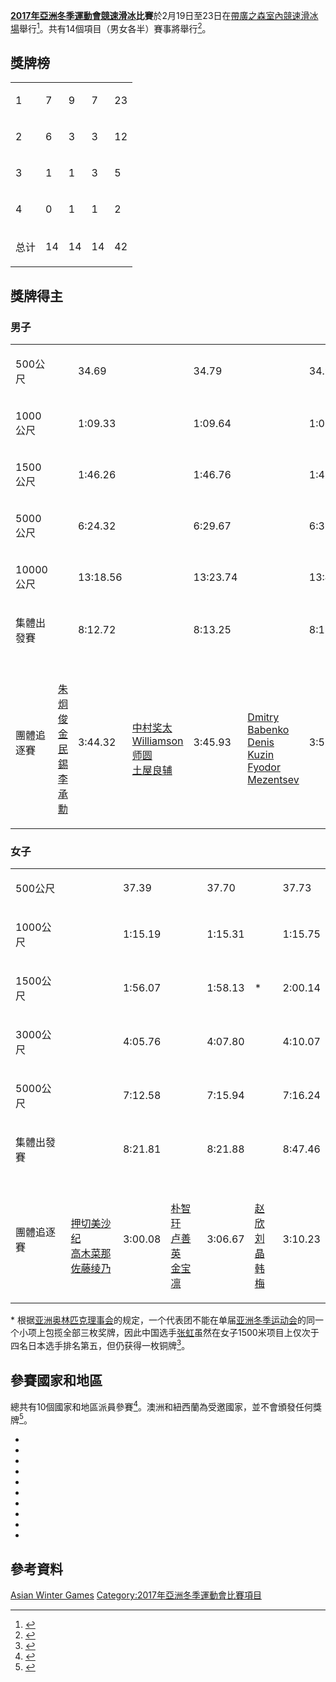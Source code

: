 {{NoteTA|G1=Sports}}
{{Infobox Asian Games event
|event = 競速滑冰
|games = 2017年亞洲冬季運動會
|image = Speed skating pictogram.svg
|caption = 
|venue = [[帶廣之森室內競速滑冰場|帶廣之森室內競速滑冰場]]
|dates = 2月19日至23日
|competitors = 82
|nations = 10
|prev = [[2011年亞洲冬季運動會競速滑冰比賽|2011]]
|next = [[2021年亞洲冬季運動會競速滑冰比賽|2021]]
}}

'''[[2017年亞洲冬季運動會|2017年亞洲冬季運動會]][[競速滑冰|競速滑冰]]比賽'''於2月19日至23日在[[帶廣之森室內競速滑冰場|帶廣之森室內競速滑冰場]]舉行<ref>{{cite web |url=https://sapporo2017.org/site/athletics-en/ensportsen.html |title=Sports and venues |website=www.sapporo2017.org/ |publisher=Sapporo 2017 Organizing Committee |access-date=3 December 2016 |deadurl=yes |archiveurl=https://web.archive.org/web/20161220185428/https://sapporo2017.org/site/athletics-en/ensportsen.html |archivedate=2016年12月20日 }}</ref>。共有14個項目（男女各半）賽事將舉行<ref>{{cite web|url=http://www.koreacurling.co.kr/upfile/board/18/573a82930f0d9.pdf|title=Sports Technical Handbook|website=www.koreacurling.co.kr/|publisher=Sapporo Organizing Committee for the 8th Asian Winter Games|access-date=17 December 2016|archive-date=2016-12-20|archive-url=https://web.archive.org/web/20161220221203/http://www.koreacurling.co.kr/upfile/board/18/573a82930f0d9.pdf|dead-url=yes}}</ref>。

==獎牌榜==
{| {{RankedMedalTable|class=wikitable sortable|nation-width=200px}}
|-
| 1 ||align=left| {{flagIOC2|JPN|2017年亞洲冬季運動會}} || 7 || 9 || 7 || 23
|- 
| 2 ||align=left| {{flagIOC2|KOR|2017年亞洲冬季運動會}} || 6 || 3 || 3 || 12
|- 
| 3 ||align=left| {{flagIOC2|CHN|2017年亞洲冬季運動會}} || 1 || 1 || 3 || 5
|- 
| 4 ||align=left| {{flagIOC2|KAZ|2017年亞洲冬季運動會}} || 0 || 1 || 1 || 2
|- class="sortbottom"
!colspan=2| 总计 || 14 || 14 || 14 || 42
|}

==獎牌得主==
===男子===
{| {{MedalistTable|type=項目|columns=2}}
|-
| 500公尺
| {{flagIOC2medalist|[[高亭宇|高亭宇]]|CHN|2017年亞洲冬季運動會}}|| 34.69 {{abbr|'''GR'''|赛会纪录}}
| {{flagIOC2medalist|[[长谷川翼|长谷川翼]]|JPN|2017年亞洲冬季運動會}}|| 34.79
| {{flagIOC2medalist|[[车旼奎|车旼奎]]|KOR|2017年亞洲冬季運動會}}|| 34.94
|-
| 1000公尺
| {{flagIOC2medalist|[[小田卓朗|小田卓朗]]|JPN|2017年亞洲冬季運動會}}||1:09.33 {{abbr|'''GR'''|赛会纪录}}
| {{flagIOC2medalist|[[Denis_Kuzin|Denis Kuzin]]|KAZ|2017年亞洲冬季運動會}}||1:09.64
| {{flagIOC2medalist|[[中村骏佑|中村骏佑]]|JPN|2017年亞洲冬季運動會}}||1:09.76
|-
| 1500公尺
| {{flagIOC2medalist|[[金民錫_(競速滑冰運動員)|金民錫]]|KOR|2017年亞洲冬季運動會}}||1:46.26 {{abbr|'''GR'''|赛会纪录}}
| {{flagIOC2medalist|[[小田卓朗|小田卓朗]]|JPN|2017年亞洲冬季運動會}}||1:46.76
| {{flagIOC2medalist|[[近藤太郎|近藤太郎]]|JPN|2017年亞洲冬季運動會}}||1:47.88
|-
| 5000公尺
| {{flagIOC2medalist|[[李承勳_(南韓)|李承勳]]|KOR|2017年亞洲冬季運動會}}||6:24.32 {{abbr|'''GR'''|赛会纪录}}
| {{flagIOC2medalist|[[土屋良辅|土屋良辅]]|JPN|2017年亞洲冬季運動會}}||6:29.67
| {{flagIOC2medalist|[[一户诚太郎|一户诚太郎]]|JPN|2017年亞洲冬季運動會}}||6:31.84
|-
| 10000公尺
| {{flagIOC2medalist|[[李承勳_(南韓)|李承勳]]|KOR|2017年亞洲冬季運動會}}||13:18.56	
| {{flagIOC2medalist|[[土屋良辅|土屋良辅]]|JPN|2017年亞洲冬季運動會}}||13:23.74
| {{flagIOC2medalist|[[一户诚太郎|一户诚太郎]]|JPN|2017年亞洲冬季運動會}}||13:44.73
|-
| 集體出發賽
| {{flagIOC2medalist|[[李承勳_(南韓)|李承勳]]|KOR|2017年亞洲冬季運動會}}||8:12.72
| {{flagIOC2medalist|[[Williamson师圆|Williamson师圆]]|JPN|2017年亞洲冬季運動會}}||8:13.25
| {{flagIOC2medalist|[[金民錫_(競速滑冰運動員)|金民錫]]|KOR|2017年亞洲冬季運動會}}||8:13.69
|-
| 團體追逐賽
| {{flagIOC2team|KOR|2017年亞洲冬季運動會}}<br />[[朱炯俊|朱炯俊]]<br>[[金民錫_(競速滑冰運動員)|金民錫]]<br>[[李承勳_(南韓)|李承勳]]||3:44.32 {{abbr|'''GR'''|赛会纪录}}
| {{flagIOC2team|JPN|2017年亞洲冬季運動會}}<br />[[中村奖太|中村奖太]]<br>[[Williamson师圆|Williamson师圆]]<br>[[土屋良辅|土屋良辅]]||3:45.93
| {{flagIOC2team|KAZ|2017年亞洲冬季運動會}}<br />[[Dmitry_Babenko|Dmitry Babenko]]<br>[[Denis_Kuzin|Denis Kuzin]]<br>[[Fyodor_Mezentsev|Fyodor Mezentsev]]||3:59.37
|}

===女子===
{| {{MedalistTable|type=項目|columns=2}}
|-
| 500公尺
| {{flagIOC2medalist|[[小平奈绪|小平奈绪]]|JPN|2017年亞洲冬季運動會}}||37.39 {{abbr|'''GR'''|赛会纪录}}
| {{flagIOC2medalist|[[李相花|李相花]]|KOR|2017年亞洲冬季運動會}}||37.70
| {{flagIOC2medalist|[[鄉亞里砂|鄉亞里砂]]|JPN|2017年亞洲冬季運動會}}||37.73
|-
| 1000公尺
| {{flagIOC2medalist|[[小平奈绪|小平奈绪]]|JPN|2017年亞洲冬季運動會}}||1:15.19 {{abbr|'''GR'''|赛会纪录}}
| {{flagIOC2medalist|[[高木美帆|高木美帆]]|JPN|2017年亞洲冬季運動會}}||1:15.31
| {{flagIOC2medalist|[[张虹_(速度滑冰运动员)|张虹]]|CHN|2017年亞洲冬季運動會}}||1:15.75
|-
| 1500公尺
| {{flagIOC2medalist|[[高木美帆|高木美帆]]|JPN|2017年亞洲冬季運動會}}||1:56.07 {{abbr|'''GR'''|赛会纪录}}
| {{flagIOC2medalist|[[押切美沙纪|押切美沙纪]]|JPN|2017年亞洲冬季運動會}}||1:58.13
| {{flagIOC2medalist|[[张虹_(速度滑冰运动员)|张虹]]|CHN|2017年亞洲冬季運動會}}*||2:00.14
|-
| 3000公尺
| {{flagIOC2medalist|[[高木美帆|高木美帆]]|JPN|2017年亞洲冬季運動會}}||4:05.76 {{abbr|'''GR'''|赛会纪录}}
| {{flagIOC2medalist|[[金寶凜_(競速滑冰運動員)|金宝凛]]|KOR|2017年亞洲冬季運動會}}||4:07.80
| {{flagIOC2medalist|[[佐藤綾乃_(競速滑冰運動員)|佐藤绫乃]]|JPN|2017年亞洲冬季運動會}}||4:10.07
|-
| 5000公尺
| {{flagIOC2medalist|[[金寶凜_(競速滑冰運動員)|金宝凛]]|KOR|2017年亞洲冬季運動會}}||7:12.58
| {{flagIOC2medalist|[[韩梅_(速度滑冰运动员)|韩梅]]|CHN|2017年亞洲冬季運動會}}||7:15.94
| {{flagIOC2medalist|[[归山麻衣|归山麻衣]]|JPN|2017年亞洲冬季運動會}}||7:16.24
|-
| 集體出發賽
|{{flagIOC2medalist|[[高木美帆|高木美帆]]|JPN|2017年亞洲冬季運動會}} ||8:21.81	
|{{flagIOC2medalist|[[佐藤綾乃_(競速滑冰運動員)|佐藤绫乃]]|JPN|2017年亞洲冬季運動會}}||8:21.88
|{{flagIOC2medalist|[[金寶凜_(競速滑冰運動員)|金宝凛]]|KOR|2017年亞洲冬季運動會}}||8:47.46
|-
| 團體追逐賽
| {{flagIOC2team|JPN|2017年亞洲冬季運動會}}<br />[[押切美沙纪|押切美沙纪]]<br />[[高木菜那|高木菜那]]<br />[[佐藤綾乃_(競速滑冰運動員)|佐藤绫乃]]||3:00.08 {{abbr|'''GR'''|赛会纪录}}
| {{flagIOC2team|KOR|2017年亞洲冬季運動會}}<br />[[朴智玗|朴智玗]]<br />[[卢善英|卢善英]]<br />[[金寶凜_(競速滑冰運動員)|金宝凛]]||3:06.67
| {{flagIOC2team|CHN|2017年亞洲冬季運動會}}<br />[[赵欣|赵欣]]<br />[[刘晶|刘晶]]<br />[[韩梅_(速度滑冰运动员)|韩梅]]||3:10.23
|}
<nowiki>*</nowiki> 根据[[亚洲奥林匹克理事会|亚洲奥林匹克理事会]]的规定，一个代表团不能在单届[[亚洲冬季运动会|亚洲冬季运动会]]的同一个小项上包揽全部三枚奖牌，因此中国选手[[张虹_(速度滑冰运动员)|张虹]]虽然在女子1500米项目上仅次于四名日本选手排名第五，但仍获得一枚铜牌<ref>{{cite news |title=Day 2 roundup: China dominates 500m short track, Japan sweeps speed skating |url=http://news.xinhuanet.com/english/2017-02/21/c_136074163.htm |newspaper=[[新华社|Xinhua News Agency]] |date=2017-02-21 |access-date=2017-02-22 |archive-date=2017-02-22 |archive-url=https://web.archive.org/web/20170222200102/http://news.xinhuanet.com/english/2017-02/21/c_136074163.htm |dead-url=no }}</ref>。

==參賽國家和地區==
總共有10個國家和地區派員參賽<ref>{{cite web |url=https://sapporo2017.org/site/news-en/12161.html |title=2017 Sapporo AWG sport entries by NOC |date=16 December 2016 |website=www.sapporo2017.org |publisher=8th Sapporo Asian Winter Games Organizing Committee |access-date=16 December 2016 |deadurl=yes |archiveurl=https://web.archive.org/web/20161220185609/https://sapporo2017.org/site/news-en/12161.html |archivedate=2016年12月20日 }}</ref>。澳洲和紐西蘭為受邀國家，並不會頒發任何獎牌<ref>{{cite web |url=http://www.insidethegames.biz/articles/1043168/athletes-from-oceania-granted-permission-to-compete-at-sapporo-2017-by-organising-committee |title=Athletes from Oceania granted permission to compete at Sapporo 2017 by Organising Committee |last=Morgan |first=Liam |date=30 October 2016 |website=Insidethegames.biz |publisher=Dunsar Media |access-date=2 January 2017 |archive-date=2017-01-02 |archive-url=https://web.archive.org/web/20170102172402/http://www.insidethegames.biz/articles/1043168/athletes-from-oceania-granted-permission-to-compete-at-sapporo-2017-by-organising-committee |dead-url=no }}</ref>。
{{div col|colwidth=20em}} 
* {{flagIOC2|AUS|2017年亞洲冬季運動會|1}}
* {{flagIOC2|CHN|2017年亞洲冬季運動會|20}}
* {{flagIOC2|TPE|2017年亞洲冬季運動會|1}}
* {{flagIOC2|IND|2017年亞洲冬季運動會|3}}
* {{flagIOC2|JPN|2017年亞洲冬季運動會|20}}
* {{flagIOC2|KAZ|2017年亞洲冬季運動會|10}}
* {{flagIOC2|MGL|2017年亞洲冬季運動會|7}}
* {{flagIOC2|NZL|2017年亞洲冬季運動會|1}}
* {{flagIOC2|KOR|2017年亞洲冬季運動會|18}}
* {{flagIOC2|THA|2017年亞洲冬季運動會|1}}
{{div col end}}

==參考資料==
{{reflist}}

{{2017年亞洲冬季運動會比賽項目}}
{{亞洲冬季運動會競速滑冰比賽}}

[[Category:2017年競速滑冰|Asian Winter Games]]
[[Category:2017年亞洲冬季運動會比賽項目|Category:2017年亞洲冬季運動會比賽項目]]